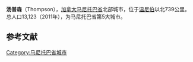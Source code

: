 {{Expand language|time=2017-07-05}}
{{unreferenced|time=2017-07-05}}

{{Infobox settlement
|official_name          = 汤普森
|settlement_type        = 城市
|nickname               =  北方枢纽（The Hub of the North）<br>百年城（The Centennial City）
|motto                  =
|image_skyline          = 2009-0520-Thompson-WolfMural.jpg
|imagesize              =
|image_caption          = 
|image_flag             =
|image_shield           =
|shield_size            =
|image_seal             =
|image_map              =
|mapsize                =
|map_caption            =
|pushpin_map            = Canada Manitoba
|pushpin_label_position = 
|pushpin_map_caption    = 所在位置
|pushpin_mapsize        =
<!-- Location ------------------>
|coordinates_region     = CA-MB
|subdivision_type       = 国家
|subdivision_name       =加拿大
|subdivision_type1      = 省
|subdivision_name1      = 马尼托巴省
|subdivision_type2      = 地区
|subdivision_name2      = [[北部地区_(马尼托巴省)|北部地区]]
|subdivision_type3      = 人口普查分区
|subdivision_name3      = [[马尼托巴省第22分区|马尼托巴省第22分区]]
|established_title      = 成立
|established_date       = 1956年
|established_title2     = 建置
|established_date2      = 1967年 镇
|established_title3     =  
|established_date3      = 1970年 市
<!-- Area    --------------------->
|area_magnitude           =
|unit_pref                = Metric<!--Enter: Imperial, if Imperial (metric) is desired-->
|area_footnotes           =
|area_total_km2           = 17.18
|area_total_sq_mi         =
<!-- Population   ----------------------->
|population_as_of               = 2011年
|population_footnotes           =
|population_note                =
|population_total               = 13123
|population_density_km2         = 782.8
|timezone               = [[北美中部时区|北美中部时区]]
|utc_offset             = −6
|timezone_DST           = [[北美中部时区|北美中部时区]]
|utc_offset_DST         = −5
|latd=55 |latm=44 |lats=36 |latNS=N
|longd=97 |longm=51 |longs=19 |longEW=W
|elevation_footnotes    =
|elevation_m            =
|elevation_ft           =
|footnotes              =
}}'''汤普森'''（Thompson），[[加拿大|加拿大]][[马尼托巴省|马尼托巴省]]北部城市，位于[[温尼伯|温尼伯]]以北739公里。总人口13,123（2011年），为马尼托巴省第5大城市。


==参考文献==
{{reflist}}

[[Category:马尼托巴省城市|Category:马尼托巴省城市]]